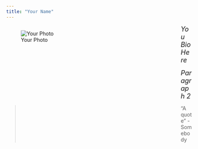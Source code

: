 ```yaml
---
title: "Your Name"
---
```


<div style= "float : left; position : relative; top: 0px; width : 450px; height : 360px; padding-right: 24px; margin-bottom : 0px">
![Your Photo](./path_to_photo)

</div>

<font size = "4"> 
*You Bio Here*  
</font>  
  
  
  
<font size = "4">
*Paragraph 2*  
</font>

>"A quote" - Somebody

